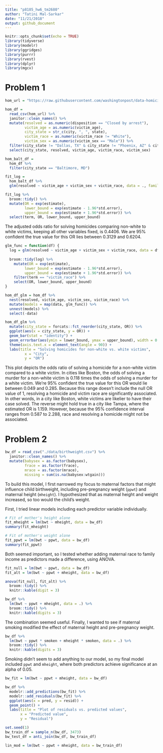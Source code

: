 ```yaml
---
title: "p8105_hw6_tm2680"
author: "Tatini Mal-Sarkar"
date: "11/21/2018"
output: github_document
---
```


```r
knitr::opts_chunk$set(echo = TRUE)
library(tidyverse)
library(modelr)
library(ggridges)
library(purrr)
library(rvest)
library(dplyr)
library(mgcv)
```

# Problem 1
```r
hom_url = "https://raw.githubusercontent.com/washingtonpost/data-homicides/master/homicide-data.csv"

hom_df = 
  read_csv(hom_url) %>% 
  janitor::clean_names() %>% 
  mutate(resolved = as.numeric(disposition == "Closed by arrest"),
         victim_age = as.numeric(victim_age),
         city_state = str_c(city, ", ", state),
         victim_race = as.numeric(victim_race != "White"),
         victim_sex = as.numeric(victim_sex == "Male")) %>% 
  filter(city_state != "Dallas, TX" & city_state != "Phoenix, AZ" & city_state != "Kansas City, MO" & city_state != "Tulsa, AL") %>% 
  select(city_state, resolved, victim_age, victim_race, victim_sex)
```

```r
hom_balt_df = 
  hom_df %>% 
  filter(city_state == "Baltimore, MD")

fit_log = 
  hom_balt_df %>% 
  glm(resolved ~ victim_age + victim_sex + victim_race, data = ., family = binomial())

fit_log %>% 
  broom::tidy() %>% 
  mutate(OR = exp(estimate),
         lower_bound = exp(estimate - 1.96*std.error),
         upper_bound = exp(estimate + 1.96*std.error)) %>% 
  select(term, OR, lower_bound, upper_bound)
```

The adjusted odds ratio for solving homicides comparing non-white to white victims, keeping all other variables fixed, is 0.4406. We are 95% confident the true value for this OR lies between 0.3129 and 0.6204.

```r
glm_func = function(df) {
  log = glm(resolved ~ victim_age + victim_sex + victim_race, data = df, family = binomial())
  
  broom::tidy(log) %>% 
    mutate(OR = exp(estimate),
         lower_bound = exp(estimate - 1.96*std.error),
         upper_bound = exp(estimate + 1.96*std.error)) %>% 
    filter(term == "victim_race") %>% 
    select(OR, lower_bound, upper_bound)
}
```

```r
hom_df_glm = hom_df %>% 
  nest(resolved, victim_age, victim_sex, victim_race) %>% 
  mutate(models = map(data, glm_func)) %>% 
  unnest(models) %>% 
  select(-data)
```

```r
hom_df_glm %>% 
  mutate(city_state = forcats::fct_reorder(city_state, OR)) %>% 
  ggplot(aes(x = city_state, y = OR)) + 
  geom_bar(stat = "identity") + 
  geom_errorbar(aes(ymin = lower_bound, ymax = upper_bound), width = 0.2) + 
  theme(axis.text.x = element_text(angle = 90)) +
  labs(title = "Solving homicides for non-white vs. white victims",
         x = "City",
         y = "OR")
```

This plot depicts the odds ratio of solving a homicide for a non-white victim compared to a white victim. In cities like Boston, the odds of solving a murder for a non-white victim is 0.118 times the odds of solving a murder for a white victim. We're 95% confident the true value for this OR would lie between 0.049 and 0.285. Because this range doesn't include the null OR value of 1, resolving a homicide and victim race are significantly associated. In other words, in a city like Boston, white victims are likelier to have their case solved. The reverse might hold true in a city like Tampa, where the estimated OR is 1.159. However, because the 95% confidence interval ranges from 0.587 to 2.288, race and resolving a homicide might not be associated. 

# Problem 2
```r
bw_df = read_csv("./data/birthweight.csv") %>% 
  janitor::clean_names() %>% 
  mutate(babysex = as.factor(babysex),
         frace = as.factor(frace),
         mrace = as.factor(mrace),
         missing = sum(is.na(babysex:wtgain)))
```

To build this model, I first narrowed my focus to maternal factors that might influence child birthweight, including pre-pregnancy weight (`ppwt`) and maternal height (`mheight`). I hypothesized that as maternal height and weight increased, so too would the child's weight.

First, I tried  linear models including each predictor variable individually. 

```r
# Fit of mother's height alone
fit_mheight = lm(bwt ~ mheight, data = bw_df)
summary(fit_mheight)

# Fit of mother's weight alone
fit_ppwt = lm(bwt ~ ppwt, data = bw_df)
summary(fit_ppwt)
```

Both seemed important, so I tested whether adding maternal race to family income as predictors made a difference, using ANOVA. 
```r
fit_null = lm(bwt ~ ppwt, data = bw_df)
fit_alt = lm(bwt ~ ppwt + mheight, data = bw_df)

anova(fit_null, fit_alt) %>% 
  broom::tidy() %>% 
  knitr::kable(digit = 3)

bw_df %>% 
  lm(bwt ~ ppwt + mheight, data = .) %>% 
  broom::tidy() %>% 
  knitr::kable(digits = 3)
```

The combination seemed useful. Finally, I wanted to see if maternal smoking modified the effect of maternal height and pre-pregnancy weight.
```r
bw_df %>% 
  lm(bwt ~ ppwt * smoken + mheight * smoken, data = .) %>% 
  broom::tidy() %>% 
  knitr::kable(digits = 3)
```

Smoking didn't seem to add anything to our model, so my final model included `ppwt` and `mheight`, where both predictors achieve significance at an alpha of 0.05. 
```r
bw_fit = lm(bwt ~ ppwt + mheight, data = bw_df) 

bw_df %>% 
  modelr::add_predictions(bw_fit) %>% 
  modelr::add_residuals(bw_fit) %>% 
  ggplot(aes(x = pred, y = resid)) + 
  geom_point() + 
  labs(title = "Plot of residuals vs. predicted values",
       x = "Predicted value",
       y = "Residual")
```


```r
set.seed(1)
bw_train_df = sample_n(bw_df, 3473)
bw_test_df = anti_join(bw_df, bw_train_df)

lin_mod = lm(bwt ~ ppwt + mheight, data = bw_train_df)

```

